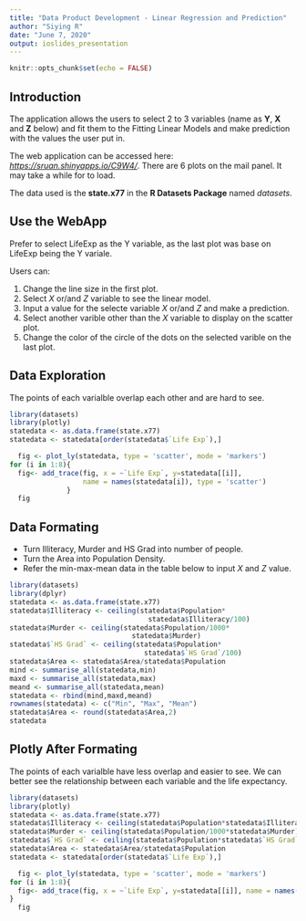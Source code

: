 ```yaml
---
title: "Data Product Development - Linear Regression and Prediction"
author: "Siying R"
date: "June 7, 2020"
output: ioslides_presentation
---
```


```r
knitr::opts_chunk$set(echo = FALSE)
```
## Introduction

The application allows the users to select 2 to 3 variables (name as **Y**, **X** and **Z** below) and fit them to the Fitting Linear Models and make prediction with the values the user put in. 

The web application can be accessed here: *<https://sruan.shinyapps.io/C9W4/>*. There are 6 plots on the mail panel. It may take a while for to load.

The data used is the **state.x77** in the **R Datasets Package** named *datasets*. 

## Use the WebApp

Prefer to select LifeExp as the Y variable, as the last plot was base on LifeExp being the Y variale. 

Users can:

  1. Change the line size in the first plot. 
  2. Select *X* or/and *Z* variable to see the linear model. 
  3. Input a value for the selecte variable *X* or/and *Z* and make a prediction.
  4. Select another varible other than the *X* variable to display on the scatter plot. 
  5. Change the color of the circle of the dots on the selected varible on the last plot. 
  

## Data Exploration
The points of each varialble overlap each other and are hard to see.

```r
library(datasets)
library(plotly)
statedata <- as.data.frame(state.x77)
statedata <- statedata[order(statedata$`Life Exp`),]

  fig <- plot_ly(statedata, type = 'scatter', mode = 'markers')
for (i in 1:8){
  fig<- add_trace(fig, x = ~`Life Exp`, y=statedata[[i]], 
                  name = names(statedata[i]), type = 'scatter')
              }
  fig
```

## Data Formating

- Turn Illiteracy, Murder and HS Grad into number of people.
- Turn the Area into Population Density. 
- Refer the min-max-mean data in the table below to input *X* and *Z* value. 
```r
library(datasets)
library(dplyr)
statedata <- as.data.frame(state.x77)
statedata$Illiteracy <- ceiling(statedata$Population*
                                  statedata$Illiteracy/100)
statedata$Murder <- ceiling(statedata$Population/1000*
                              statedata$Murder)
statedata$`HS Grad` <- ceiling(statedata$Population*
                                 statedata$`HS Grad`/100)
statedata$Area <- statedata$Area/statedata$Population
mind <- summarise_all(statedata,min)
maxd <- summarise_all(statedata,max)
meand <- summarise_all(statedata,mean)
statedata <- rbind(mind,maxd,meand)
rownames(statedata) <- c("Min", "Max", "Mean")
statedata$Area <- round(statedata$Area,2)
statedata

```

## Plotly After Formating
The points of each varialble have less overlap and easier to see. We can better see the relationship between each variable and the life expectancy. 

```r
library(datasets)
library(plotly)
statedata <- as.data.frame(state.x77)
statedata$Illiteracy <- ceiling(statedata$Population*statedata$Illiteracy/100)
statedata$Murder <- ceiling(statedata$Population/1000*statedata$Murder)
statedata$`HS Grad` <- ceiling(statedata$Population*statedata$`HS Grad`/100)
statedata$Area <- statedata$Area/statedata$Population
statedata <- statedata[order(statedata$`Life Exp`),]

  fig <- plot_ly(statedata, type = 'scatter', mode = 'markers')
for (i in 1:8){
  fig<- add_trace(fig, x = ~`Life Exp`, y=statedata[[i]], name = names(statedata[i]), type = 'scatter')
}
  fig
```



